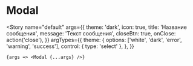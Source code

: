 
<Meta title="Controls / Modal" component={Modal} />

# Modal

<Story
    name="default"
    args={{
        theme: 'dark',
        icon: true,
        title: 'Название сообщения',
        message: 'Текст сообщения',
        closeBtn: true,
        onClose: action('close'),
    }}
    argTypes={{
        theme: {
            options: ['white', 'dark', 'error', 'warning', 'success'],
            control: { type: 'select' },
        },
    }}
>
    {args => <Modal {...args} />}
</Story>

<ArgsTable story="default" />

<Canvas>
    <Story name="white">
        <Modal theme="white" icon message="Текст сообщения" title="Название сообщения" />
    </Story>
</Canvas>

<Canvas>
    <Story name="success">
        <Modal theme="dark" icon message="Текст сообщения" title="Название сообщения" />
    </Story>
</Canvas>

<Canvas>
    <Story name="warning">
        <Modal theme="warning" icon message="Текст сообщения" title="Название сообщения" />
    </Story>
</Canvas>

<Canvas>
    <Story name="error">
        <Modal theme="error" icon message="Текст сообщения" title="Название сообщения" />
    </Story>
</Canvas>
